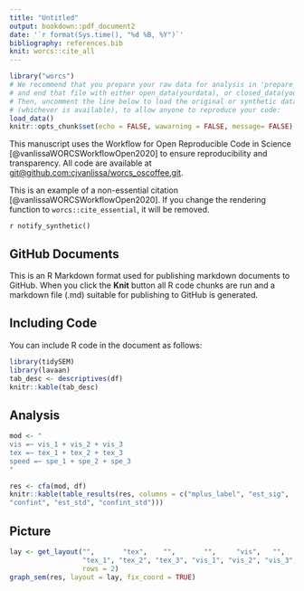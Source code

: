 ```yaml
---
title: "Untitled"
output: bookdown::pdf_document2
date: '`r format(Sys.time(), "%d %B, %Y")`'
bibliography: references.bib
knit: worcs::cite_all
---
```


```r
library("worcs")
# We recommend that you prepare your raw data for analysis in 'prepare_data.R',
# and end that file with either open_data(yourdata), or closed_data(yourdata).
# Then, uncomment the line below to load the original or synthetic data
# (whichever is available), to allow anyone to reproduce your code:
load_data()
knitr::opts_chunk$set(echo = FALSE, wawarning = FALSE, message= FALSE)
```

This manuscript uses the Workflow for Open Reproducible Code in Science [@vanlissaWORCSWorkflowOpen2020] to ensure reproducibility and transparency. All code <!--and data--> are available at <git@github.com:cjvanlissa/worcs_oscoffee.git>.

This is an example of a non-essential citation [@vanlissaWORCSWorkflowOpen2020]. If you change the rendering function to `worcs::cite_essential`, it will be removed.

<!--The function below inserts a notification if the manuscript is knit using synthetic data. Make sure to insert it after load_data().-->
`r notify_synthetic()`

## GitHub Documents

This is an R Markdown format used for publishing markdown documents to GitHub. When you click the **Knit** button all R code chunks are run and a markdown file (.md) suitable for publishing to GitHub is generated.

## Including Code

You can include R code in the document as follows:

```r
library(tidySEM)
library(lavaan)
tab_desc <- descriptives(df)
knitr::kable(tab_desc)
```

## Analysis

```r
mod <- "
vis =~ vis_1 + vis_2 + vis_3
tex =~ tex_1 + tex_2 + tex_3
speed =~ spe_1 + spe_2 + spe_3
"

res <- cfa(mod, df)
knitr::kable(table_results(res, columns = c("mplus_label", "est_sig", 
"confint", "est_std", "confint_std")))
```

## Picture

```r
lay <- get_layout("",       "tex",    "",       "",     "vis",   "",     ""   , "speed", "", 
                  "tex_1", "tex_2", "tex_3", "vis_1", "vis_2", "vis_3","spe_1", "spe_2", "spe_3",
                  rows = 2)
graph_sem(res, layout = lay, fix_coord = TRUE)
```


